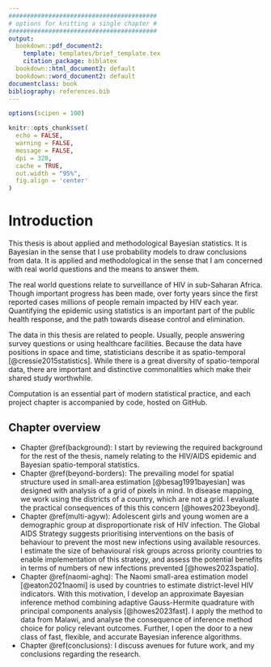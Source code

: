 ```yaml
---
#########################################
# options for knitting a single chapter #
#########################################
output:
  bookdown::pdf_document2:
    template: templates/brief_template.tex
    citation_package: biblatex
  bookdown::html_document2: default
  bookdown::word_document2: default
documentclass: book
bibliography: references.bib
---
```


```r
options(scipen = 100)

knitr::opts_chunk$set(
  echo = FALSE,
  warning = FALSE,
  message = FALSE,
  dpi = 320,
  cache = TRUE,
  out.width = "95%",
  fig.align = 'center'
)
```

# Introduction
\adjustmtc
\markboth{Introduction}{}
<!-- For PDF output, include these two LaTeX commands after unnumbered chapter headings, otherwise the mini table of contents and the running header will show the previous chapter -->

This thesis is about applied and methodological Bayesian statistics.
It is Bayesian in the sense that I use probability models to draw conclusions from data.
It is applied and methodological in the sense that I am concerned with real world questions and the means to answer them.

The real world questions relate to surveillance of HIV in sub-Saharan Africa.
Though important progress has been made, over forty years since the first reported cases millions of people remain impacted by HIV each year.
Quantifying the epidemic using statistics is an important part of the public health response, and the path towards disease control and elimination. 

The data in this thesis are related to people.
Usually, people answering survey questions or using healthcare facilities.
Because the data have positions in space and time, statisticians describe it as spatio-temporal [@cressie2015statistics].
While there is a great diversity of spatio-temporal data, there are important and distinctive commonalities which make their shared study worthwhile.

Computation is an essential part of modern statistical practice, and each project chapter is accompanied by code, hosted on GitHub.

## Chapter overview

* Chapter \@ref(background): I start by reviewing the required background for the rest of the thesis, namely relating to the HIV/AIDS epidemic and Bayesian spatio-temporal statistics.
* Chapter \@ref(beyond-borders): The prevailing model for spatial structure used in small-area estimation [@besag1991bayesian] was designed with analysis of a grid of pixels in mind. In disease mapping, we work using the districts of a country, which are not a grid. I evaluate the practical consequences of this this concern [@howes2023beyond].
* Chapter \@ref(multi-agyw): Adolescent girls and young women are a demographic group at disproportionate risk of HIV infection. The Global AIDS Strategy suggests prioritising interventions on the basis of behaviour to prevent the most new infections using available resources. I estimate the size of behavioural risk groups across priority countries to enable implementation of this strategy, and assess the potential benefits in terms of numbers of new infections prevented [@howes2023spatio].
* Chapter \@ref(naomi-aghq): The Naomi small-area estimation model [@eaton2021naomi] is used by countries to estimate district-level HIV indicators. With this motivation, I develop an approximate Bayesian inference method combining adaptive Gauss-Hermite quadrature with principal components analysis [@howes2023fast]. I apply the method to data from Malawi, and analyse the consequence of inference method choice for policy relevant outcomes. Further, I open the door to a new class of fast, flexible, and accurate Bayesian inference algorithms.
* Chapter \@ref(conclusions): I discuss avenues for future work, and my conclusions regarding the research.
